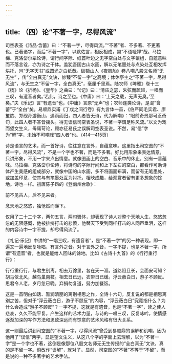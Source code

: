 ```yaml
---
---
---
```

title: （四）论“不著一字，尽得风流”
---




司空表圣《诗品·含蓄》曰：“不著一字，尽得风流。”“不著”者、不多著、不更著也。已著诸字，而后“不著一字”，以默佐言，相反相成，岂“不语哑禅”哉。马拉梅、克洛岱尔辈论诗，谓行间字际、纸首叶边之无字空白处与文字镶组，自蕴意味而不落言诠，亦为诗之干体。盖犹吾国古山水画，解以无笔墨处与点染处互相发挥烘托，岂“无字天书”或圆光之白纸哉。破额山人《夜航船》卷八嘲八股文名师“无无生” ，传“全白真无”文诀，妙臻“不留一字”之高境；休休亭主之“不著一字，尽得风流”，与无生之“不留一字，全白真无”，毫厘千里焉。陆农师《埤雅》卷十三《杨》论《折杨》、《皇华》之曲曰：“《记》曰：‘清庙之瑟，朱弦而疏越，一唱而三叹，有遗音者矣。’若此，诗之至也。《中庸》曰：‘上天之载，无声无臭。’至矣。”夫《乐记》言“有遗音”也，《中庸》言原“无声”也；农师连类论诗，是混“含蓄”于“全白”矣。易顺鼎实甫《丁戊之间行卷》有九言体一首，《伯严同毛实君、廖笙陔、郑砚孙游衡山，遇雨而归，四人者皆无诗，代为解嘲》：“眼前奇景那可乏奇句，此四人者不答皆摇头。得无误信司空表圣说，不著一字谓足称风流。”以文为戏而望文生义，毋庸苛论，顾亦征易氏之误解司空表圣说。不然，易“信”字为“解”字，未始不可嘲戏“四人者”也。（414—415页）

诗是语言的艺术，而一首好诗，往往意在言外，自蕴意味。这里指出司空图的“不著一字，尽得风流”，不是一个字也不著，而是不多著。好比用形象来表达情意，只讲形象，不用一字来点出情意。就像图画上的空白、音乐中的休止，别有一番蕴味。马拉梅、克洛岱尔论诗，将诗句的字际行间和上下左右的空白，都看作可助诗体产生美感的组成部分，就像中国的山水画，多不将画面布满，而留有无笔墨处，或加盖印章，使其与有笔墨处互为衬托，相映成趣，给观赏者留有更多想象的馀地。诗也一样。初唐陈子昂的《登幽州台歌》：

前不见古人，后不见来者。

念天地之悠悠，独怆然而涕下。





仅用了二十二个字，两句五言，两句骚体，却表现了诗人对整个天地人生、悠悠忽忽的无限感慨，他被排挤打击的悲愤，他替天下受到同样打击的人同声垂泪，这样的内容诗中一字不提，却尽得风流了。

《礼记·乐记》中讲的“一唱三叹，有遗音者”，是“不著一字”的另一种表现。即一遍又一遍地反复咏唱，有言外之音。对于言外之音，一字不提，也是不著一字，所谓“有遗音”者，也就是能给人回味的馀地。比如《古诗十九首》的《行行重行行》：

行行重行行，与君生别离。相去万馀里，各在天一涯。道路阻且长，会面安可知？胡马依北风，越鸟巢南枝。相去日已远，衣带日已缓。浮云蔽白日，游子不顾反。思君令人老，岁月忽已晚。弃捐勿复道，努力加餐饭。

这是一首明白如话、雅润清丽的离别相思之作，全诗十六句，反复说的都是相思离别之苦，但对于“浮云蔽白日，游子不顾反”的内容，“浮云蔽白日”究竟指什么？为什么会造成“游子不顾反”？一字不提，这就是有遗音，也是“不著一字”，读之使人悲哀，久久不能平复。产生这样的艺术力量，与诗的一唱三叹，反复咏吟，使情感逐渐加深的写作方法和思致深远而有馀意的艺术风格有很大关系。

这一则最后讲到司空图的“不著一字，尽得风流”曾受到易顺鼎的误解和讥嘲，因为他用了“误信”两字，显是望文生义，从这八个字的字面上去理解，以为“不著一字”是一个字也不著，这倒是像那位八股文名师无无生传授的“全白真无”文诀，真的是不留一字。倘改作“误解”，就对了。显然，司空图的“不著”不等于“不留”，而是说的一种不多著字的艺术手法。
